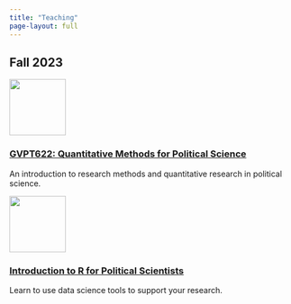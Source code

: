 ```yaml
---
title: "Teaching"
page-layout: full
---
```


## Fall 2023

::: grid
::: g-col-2
![](img/hex-testudo.png){fig-align="center" width="100"}
:::

::: g-col-10
### [GVPT622: Quantitative Methods for Political Science](https://hgoers.github.io/GVPT622/)

An introduction to research methods and quantitative research in political science.
:::
:::

::: grid
::: g-col-2
![](img/hex-testudo.png){fig-align="center" width="100"}
:::

::: g-col-10
### [Introduction to R for Political Scientists](https://hgoers.github.io/intro_to_r_ps/)

Learn to use data science tools to support your research.
:::
:::